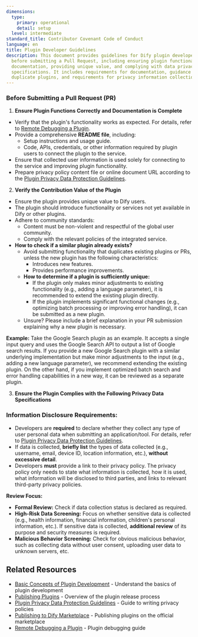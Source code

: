 ```yaml
---
dimensions:
  type:
    primary: operational
    detail: setup
  level: intermediate
standard_title: Contributor Covenant Code of Conduct
language: en
title: Plugin Developer Guidelines
description: This document provides guidelines for Dify plugin developers to follow
  before submitting a Pull Request, including ensuring plugin functionality, complete
  documentation, providing unique value, and complying with data privacy and security
  specifications. It includes requirements for documentation, guidance on avoiding
  duplicate plugins, and requirements for privacy information collection declarations.
---
```


### Before Submitting a Pull Request (PR)

1.  **Ensure Plugin Functions Correctly and Documentation is Complete**

*   Verify that the plugin's functionality works as expected. For details, refer to [Remote Debugging a Plugin](/plugin_dev_en/0411-remote-debug-a-plugin.en).
*   Provide a comprehensive **README file**, including:
    *   Setup instructions and usage guide.
    *   Code, APIs, credentials, or other information required by plugin users to connect the plugin to the service.
*   Ensure that collected user information is used solely for connecting to the service and improving plugin functionality.
*   Prepare privacy policy content file or online document URL according to the [Plugin Privacy Data Protection Guidelines](/plugin_dev_en/0312-privacy-protection-guidelines.en).

2.  **Verify the Contribution Value of the Plugin**

*   Ensure the plugin provides unique value to Dify users.
*   The plugin should introduce functionality or services not yet available in Dify or other plugins.
*   Adhere to community standards:
    *   Content must be non-violent and respectful of the global user community.
    *   Comply with the relevant policies of the integrated service.
*   **How to check if a similar plugin already exists?**
    *   Avoid submitting functionality that duplicates existing plugins or PRs, unless the new plugin has the following characteristics:
        *   Introduces new features.
        *   Provides performance improvements.
    *   **How to determine if a plugin is sufficiently unique:**
        *   If the plugin only makes minor adjustments to existing functionality (e.g., adding a language parameter), it is recommended to extend the existing plugin directly.
        *   If the plugin implements significant functional changes (e.g., optimizing batch processing or improving error handling), it can be submitted as a new plugin.
    *   Unsure? Please include a brief explanation in your PR submission explaining why a new plugin is necessary.

**Example:** Take the Google Search plugin as an example. It accepts a single input query and uses the Google Search API to output a list of Google search results. If you provide a new Google Search plugin with a similar underlying implementation but make minor adjustments to the input (e.g., adding a new language parameter), we recommend extending the existing plugin. On the other hand, if you implement optimized batch search and error handling capabilities in a new way, it can be reviewed as a separate plugin.

3.  **Ensure the Plugin Complies with the Following Privacy Data Specifications**

### Information Disclosure Requirements:

*   Developers are **required** to declare whether they collect any type of user personal data when submitting an application/tool. For details, refer to [Plugin Privacy Data Protection Guidelines](/plugin_dev_en/0312-privacy-protection-guidelines.en).
*   If data is collected, **briefly list** the types of data collected (e.g., username, email, device ID, location information, etc.), **without excessive detail**.
*   Developers **must** provide a link to their privacy policy. The privacy policy only needs to state what information is collected, how it is used, what information will be disclosed to third parties, and links to relevant third-party privacy policies.

**Review Focus:**

*   **Formal Review:** Check if data collection status is declared as required.
*   **High-Risk Data Screening:** Focus on whether sensitive data is collected (e.g., health information, financial information, children's personal information, etc.). If sensitive data is collected, **additional review** of its purpose and security measures is required.
*   **Malicious Behavior Screening:** Check for obvious malicious behavior, such as collecting data without user consent, uploading user data to unknown servers, etc.

## Related Resources

-   [Basic Concepts of Plugin Development](/plugin_dev_en/0111-getting-started-dify-plugin.en) - Understand the basics of plugin development
-   [Publishing Plugins](/plugin_dev_en/0321-release-overview.en) - Overview of the plugin release process
-   [Plugin Privacy Data Protection Guidelines](/plugin_dev_en/0312-privacy-protection-guidelines.en) - Guide to writing privacy policies
-   [Publishing to Dify Marketplace](/plugin_dev_en/0322-release-to-dify-marketplace.en) - Publishing plugins on the official marketplace
-   [Remote Debugging a Plugin](/plugin_dev_en/0411-remote-debug-a-plugin.en) - Plugin debugging guide